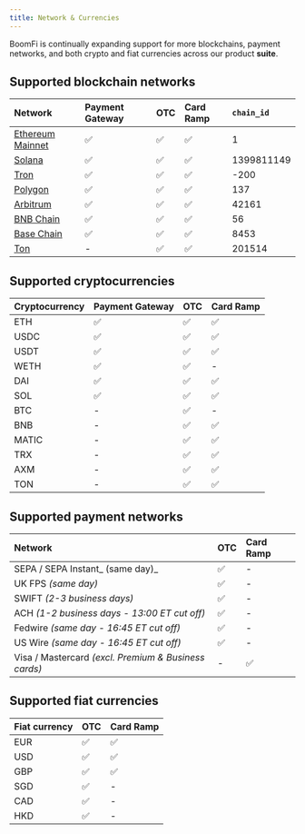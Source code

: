 ```yaml
---
title: Network & Currencies
---
```


BoomFi is continually expanding support for more blockchains, payment networks, and both crypto and fiat currencies across our product **suite**.


## Supported blockchain networks

| Network                                      | Payment Gateway | OTC | Card Ramp | `chain_id` |
| :------------------------------------------- | :-------------- | :-- | :-------- | :--------- |
| [Ethereum Mainnet](https://ethereum.org/en/) | ✅               | ✅   | ✅         | 1          |
| [Solana](https://solana.com/)                | ✅               | ✅   | ✅         | 1399811149 |
| [Tron](https://tron.network/)                | ✅               | ✅   | ✅         | \-200      |
| [Polygon](https://polygon.technology/)       | ✅               | ✅   | ✅         | 137        |
| [Arbitrum](https://arbitrum.io/)             | ✅               | ✅   | ✅         | 42161      |
| [BNB Chain](https://www.bnbchain.org/)       | ✅               | ✅   | ✅         | 56         |
| [Base Chain](https://www.base.org/)          | ✅               | ✅   | ✅         | 8453       |
| [Ton](https://ton.org/)                      | -               | ✅   | ✅         | 201514     |

## Supported cryptocurrencies

| Cryptocurrency | Payment Gateway | OTC | Card Ramp |
| :------------- | :-------------- | :-- | :-------- |
| ETH            | ✅               | ✅   | ✅         |
| USDC           | ✅               | ✅   | ✅         |
| USDT           | ✅               | ✅   | ✅         |
| WETH           | ✅               | ✅   | \-        |
| DAI            | ✅               | ✅   | ✅         |
| SOL            | ✅               | ✅   | ✅         |
| BTC            | \-              | ✅   | \-        |
| BNB            | \-              | ✅   | ✅         |
| MATIC          | \-              | ✅   | ✅         |
| TRX            | \-              | ✅   | ✅         |
| AXM            | \-              | ✅   | ✅         |
| TON            | \-              | ✅   | ✅         |

## Supported payment networks

| Network                                              | OTC | Card Ramp |
| :--------------------------------------------------- | :-- | :-------- |
| SEPA / SEPA Instant_ (same day)_                     | ✅   | \-        |
| UK FPS _(same day)_                                  | ✅   | \-        |
| SWIFT _(2-3 business days)_                          | ✅   | \-        |
| ACH _(1-2 business days - 13:00 ET cut off)_         | ✅   | \-        |
| Fedwire _(same day - 16:45 ET cut off)_              | ✅   | \-        |
| US Wire _(same day - 16:45 ET cut off)_              | ✅   | \-        |
| Visa / Mastercard _(excl. Premium & Business cards)_ | \-  | ✅         |

## Supported fiat currencies

| Fiat currency | OTC | Card Ramp |
| :------------ | :-- | :-------- |
| EUR           | ✅   | ✅         |
| USD           | ✅   | ✅         |
| GBP           | ✅   | ✅         |
| SGD           | ✅   | \-        |
| CAD           | ✅   | \-        |
| HKD           | ✅   | \-        |

